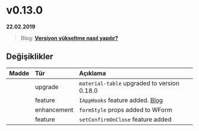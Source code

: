 
# v0.13.0

**22.02.2019**

> Blog: [__Versiyon yükseltme nasıl yapılır?__](/blog/how-to-version-upgrade)

## Değişiklikler

| Madde             | Tür           | Açıklama                                                                                          |
|:------------------|:--------------|:--------------------------------------------------------------------------------------------------|
|                   | upgrade       | `material-table` upgraded to version 0.18.0                                                       |
|                   | feature       | `IAppHooks` feature added. [Blog](/blog/i-app-hooks)                                              |
|                   | enhancement   | `formStyle` props added to WForm                                                                  |
|                   | feature       | `setConfirmOnClose` feature added                                                                 |


<br/>
<br/>
